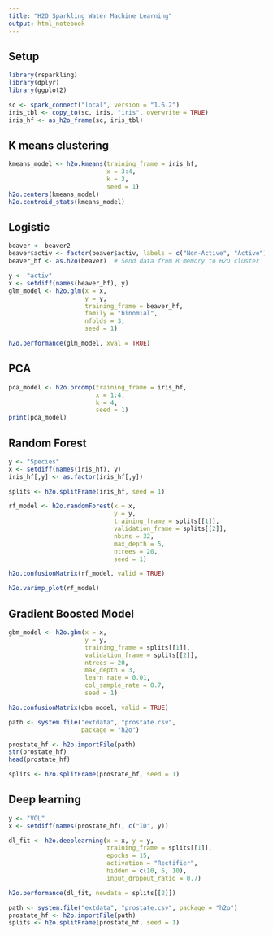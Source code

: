 ```yaml
---
title: "H2O Sparkling Water Machine Learning"
output: html_notebook
---
```


## Setup

```r
library(rsparkling)
library(dplyr)
library(ggplot2)

sc <- spark_connect("local", version = "1.6.2")
iris_tbl <- copy_to(sc, iris, "iris", overwrite = TRUE)
iris_hf <- as_h2o_frame(sc, iris_tbl)
```

## K means clustering

```r
kmeans_model <- h2o.kmeans(training_frame = iris_hf, 
                           x = 3:4,
                           k = 3,
                           seed = 1)
h2o.centers(kmeans_model)
h2o.centroid_stats(kmeans_model)
```

## Logistic

```r
beaver <- beaver2
beaver$activ <- factor(beaver$activ, labels = c("Non-Active", "Active"))
beaver_hf <- as.h2o(beaver)  # Send data from R memory to H2O cluster

y <- "activ"
x <- setdiff(names(beaver_hf), y)
glm_model <- h2o.glm(x = x, 
                     y = y,
                     training_frame = beaver_hf,
                     family = "binomial",
                     nfolds = 3,
                     seed = 1)

h2o.performance(glm_model, xval = TRUE)
```

## PCA

```r
pca_model <- h2o.prcomp(training_frame = iris_hf,
                        x = 1:4,
                        k = 4,
                        seed = 1)
print(pca_model)
```

## Random Forest

```r
y <- "Species"
x <- setdiff(names(iris_hf), y)
iris_hf[,y] <- as.factor(iris_hf[,y])

splits <- h2o.splitFrame(iris_hf, seed = 1)

rf_model <- h2o.randomForest(x = x, 
                             y = y,
                             training_frame = splits[[1]],
                             validation_frame = splits[[2]],
                             nbins = 32,
                             max_depth = 5,
                             ntrees = 20,
                             seed = 1)

h2o.confusionMatrix(rf_model, valid = TRUE)

h2o.varimp_plot(rf_model)
```

## Gradient Boosted Model

```r
gbm_model <- h2o.gbm(x = x, 
                     y = y,
                     training_frame = splits[[1]],
                     validation_frame = splits[[2]],                     
                     ntrees = 20,
                     max_depth = 3,
                     learn_rate = 0.01,
                     col_sample_rate = 0.7,
                     seed = 1)

h2o.confusionMatrix(gbm_model, valid = TRUE)

path <- system.file("extdata", "prostate.csv", 
                    package = "h2o")

prostate_hf <- h2o.importFile(path)
str(prostate_hf)
head(prostate_hf)

splits <- h2o.splitFrame(prostate_hf, seed = 1)
```

## Deep learning

```r
y <- "VOL"
x <- setdiff(names(prostate_hf), c("ID", y))

dl_fit <- h2o.deeplearning(x = x, y = y,
                           training_frame = splits[[1]],
                           epochs = 15,
                           activation = "Rectifier",
                           hidden = c(10, 5, 10),
                           input_dropout_ratio = 0.7)

h2o.performance(dl_fit, newdata = splits[[2]])

path <- system.file("extdata", "prostate.csv", package = "h2o")
prostate_hf <- h2o.importFile(path)
splits <- h2o.splitFrame(prostate_hf, seed = 1)
```
